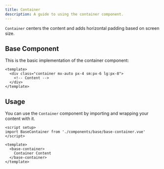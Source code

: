 ```yaml
---
title: Container  
description: A guide to using the container component.
---
```


`Container` centers the content and adds horizontal padding based on screen size.

## Base Component

This is the basic implementation of the container component:

```vue
<template>
  <div class="container mx-auto px-4 sm:px-6 lg:px-8">
    <!-- Content -->
  </div>
</template>
```

## Usage

You can use the `Container` component by importing and wrapping your content with it.

```vue
<script setup>
import BaseContainer from './components/base/base-container.vue'
</script>

<template>
  <base-container>
    Container Content
  </base-container>
</template>
```